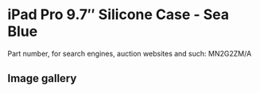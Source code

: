 
# iPad Pro 9.7″ Silicone Case - Sea Blue

Part number, for search engines, auction websites and such: MN2G2ZM/A

## Image gallery

<div style={{ width: "768px" }}>
  <GalleryComponent
    images={[
      {
        original: "/everysource/MN2G2.webp",
        thumbnail: "/everypreview/MN2G2.webp",
      },
      {
        original: "/everysource/MN2G2_AV1_GOLD.webp",
        thumbnail: "/everypreview/MN2G2_AV1_GOLD.webp",
      },
      {
        original: "/everysource/MN2G2_AV1_ROSEGOLD.webp",
        thumbnail: "/everypreview/MN2G2_AV1_ROSEGOLD.webp",
      },
      {
        original: "/everysource/MN2G2_AV1_SILVER.webp",
        thumbnail: "/everypreview/MN2G2_AV1_SILVER.webp",
      },
      {
        original: "/everysource/MN2G2_AV1_SPACE_GRAY.webp",
        thumbnail: "/everypreview/MN2G2_AV1_SPACE_GRAY.webp",
      },
      {
        original: "/everysource/MN2G2_AV2.webp",
        thumbnail: "/everypreview/MN2G2_AV2.webp",
      },
      {
        original: "/everysource/MN2G2_AV3.webp",
        thumbnail: "/everypreview/MN2G2_AV3.webp",
      },
      {
        original: "/everysource/MN2G2_AV4.webp",
        thumbnail: "/everypreview/MN2G2_AV4.webp",
      }
    ]}
  />
</div>